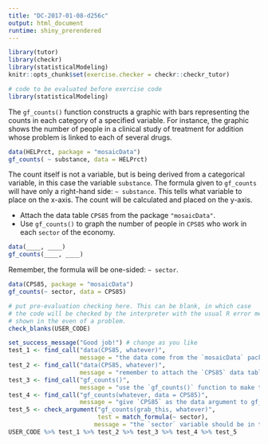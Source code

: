 ```yaml
---
title: "DC-2017-01-08-d256c"
output: html_document
runtime: shiny_prerendered
---
```


```r
library(tutor)
library(checkr)
library(statisticalModeling)
knitr::opts_chunk$set(exercise.checker = checkr::checkr_tutor)
```

```r
# code to be evaluated before exercise code
library(statisticalModeling)
```

The `gf_counts()` function constructs a graphic with bars representing the counts in each category of a specified variable. For instance, the graphic shows the number of people in a clinical study of treatment for addition whose problem is linked to each of several drugs.

```r
data(HELPrct, package = "mosaicData")
gf_counts( ~ substance, data = HELPrct)
```

The count itself is not a variable, but is being derived from a categorical variable, in this case the variable `substance`. The formula given to `gf_counts` will have only a right-hand side: `~ substance`. This tells what variable to place on the x-axis. The count will be calculated and placed on the y-axis.

- Attach the data table `CPS85` from the package `"mosaicData"`.
- Use `gf_counts()` to graph the number of people in `CPS85` who work in each `sector` of the economy.

```r
data(____, ____)
gf_counts(____, ____)
```

<!-- narrative to wrap up (if any) goes here -->

<div id="DC-2017-01-08-d256c-hint">
Remember, the formula will be one-sided: `~ sector`.
</div>

```r
data(CPS85, package = "mosaicData")
gf_counts(~ sector, data = CPS85)
```

```r
# put pre-evaluation checking here. This can be blank, in which case
# the code will be checked by the interpreter with the usual R error messages
# shown in the even of a problem.
check_blanks(USER_CODE)
```

```r
set_success_message("Good job!") # change as you like
test_1 <- find_call("data(CPS85, whatever)",
                    message = "the data come from the `mosaicData` package.")
test_2 <- find_call("data(CPS85, whatever)",
                    message = "remember to attach the `CPS85` data table.")
test_3 <- find_call("gf_counts()", 
                    message = "use the `gf_counts()` function to make the bar plot.")
test_4 <- find_call("gf_counts(whatever, data = CPS85)", 
                    message = "give `CPS85` as the data argument to gf_counts.")
test_5 <- check_argument("gf_counts(grab_this, whatever)",
                         test = match_formula(~ sector),
                        message = "the `sector` variable should be in the x-position in the formula.")
USER_CODE %>% test_1 %>% test_2 %>% test_3 %>% test_4 %>% test_5
```


